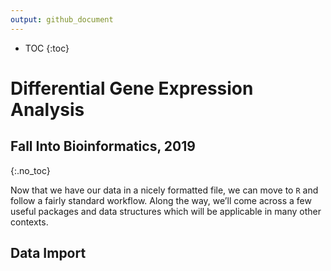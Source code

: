 ```yaml
---
output: github_document
---
```


* TOC
{:toc}

# Differential Gene Expression Analysis

## Fall Into Bioinformatics, 2019
{:.no_toc}

Now that we have our data in a nicely formatted file, we can move to `R` and follow a fairly standard workflow.
Along the way, we'll come across a few useful packages and data structures which will be applicable in many other contexts.

## Data Import



